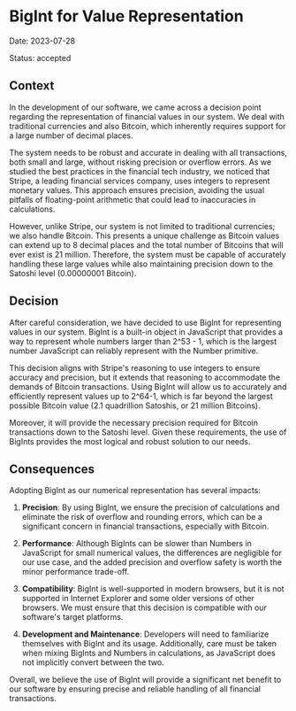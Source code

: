 # BigInt for Value Representation

Date: 2023-07-28

Status: accepted

## Context

In the development of our software, we came across a decision point regarding
the representation of financial values in our system. We deal with traditional
currencies and also Bitcoin, which inherently requires support for a large
number of decimal places.

The system needs to be robust and accurate in dealing with all transactions,
both small and large, without risking precision or overflow errors. As we
studied the best practices in the financial tech industry, we noticed that
Stripe, a leading financial services company, uses integers to represent
monetary values. This approach ensures precision, avoiding the usual pitfalls of
floating-point arithmetic that could lead to inaccuracies in calculations.

However, unlike Stripe, our system is not limited to traditional currencies; we
also handle Bitcoin. This presents a unique challenge as Bitcoin values can
extend up to 8 decimal places and the total number of Bitcoins that will ever
exist is 21 million. Therefore, the system must be capable of accurately
handling these large values while also maintaining precision down to the Satoshi
level (0.00000001 Bitcoin).

## Decision

After careful consideration, we have decided to use BigInt for representing
values in our system. BigInt is a built-in object in JavaScript that provides a
way to represent whole numbers larger than 2^53 - 1, which is the largest number
JavaScript can reliably represent with the Number primitive.

This decision aligns with Stripe's reasoning to use integers to ensure accuracy
and precision, but it extends that reasoning to accommodate the demands of
Bitcoin transactions. Using BigInt will allow us to accurately and efficiently
represent values up to 2^64-1, which is far beyond the largest possible Bitcoin
value (2.1 quadrillion Satoshis, or 21 million Bitcoins).

Moreover, it will provide the necessary precision required for Bitcoin
transactions down to the Satoshi level. Given these requirements, the use of
BigInts provides the most logical and robust solution to our needs.

## Consequences

Adopting BigInt as our numerical representation has several impacts:

1. **Precision**: By using BigInt, we ensure the precision of calculations and
   eliminate the risk of overflow and rounding errors, which can be a
   significant concern in financial transactions, especially with Bitcoin.

2. **Performance**: Although BigInts can be slower than Numbers in JavaScript
   for small numerical values, the differences are negligible for our use case,
   and the added precision and overflow safety is worth the minor performance
   trade-off.

3. **Compatibility**: BigInt is well-supported in modern browsers, but it is not
   supported in Internet Explorer and some older versions of other browsers. We
   must ensure that this decision is compatible with our software's target
   platforms.

4. **Development and Maintenance**: Developers will need to familiarize
   themselves with BigInt and its usage. Additionally, care must be taken when
   mixing BigInts and Numbers in calculations, as JavaScript does not implicitly
   convert between the two.

Overall, we believe the use of BigInt will provide a significant net benefit to
our software by ensuring precise and reliable handling of all financial
transactions.
